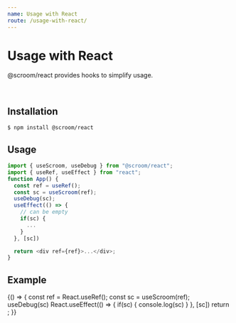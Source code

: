 ```yaml
---
name: Usage with React
route: /usage-with-react/
---
```



# Usage with React

@scroom/react provides hooks to simplify usage.

<br />

## Installation

```shell
$ npm install @scroom/react
```

## Usage

```js
import { useScroom, useDebug } from "@scroom/react";
import { useRef, useEffect } from "react";
function App() {
  const ref = useRef();
  const sc = useScroom(ref);
  useDebug(sc);
  useEffect(() => {
    // can be empty
    if(sc) {
      ...
    }
  }, [sc])

  return <div ref={ref}>...</div>;
}
```

## Example

<Playground>
  {() => {
    const ref = React.useRef();
    const sc = useScroom(ref);
    useDebug(sc)
    React.useEffect(() => {
      if(sc) {
        console.log(sc)
      }
    }, [sc])
    return <div ref={ref} style={{height: '30vh'}}/>;
}}

</Playground>
